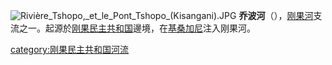 {{无来源|time=2022-5-12}}
[[File:Rivière_Tshopo,_et_le_Pont_Tshopo_(Kisangani).JPG|thumb]]
'''乔波河'''（{{lang-fr|Rivière Tshopo}}），[[刚果河|刚果河]]支流之一。起源於[[刚果民主共和国|刚果民主共和国]]邊境，在[[基桑加尼|基桑加尼]]注入刚果河。

{{DRCongo-geo-stub}}
[[category:刚果民主共和国河流|category:刚果民主共和国河流]]